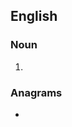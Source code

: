 ==English==

===Noun===
{{head|en|noun form}}

# {{plural of|overhead|lang=en}}

===Anagrams===
* {{anagrams|en|a=adeehorsv|overshade}}